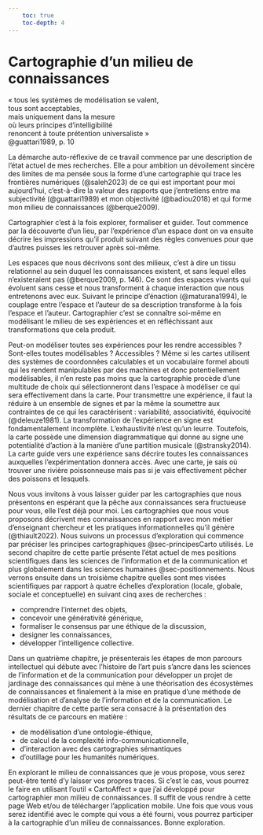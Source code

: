 ```yaml
---
    toc: true
    toc-depth: 4
---
```


# Cartographie d'un milieu de connaissances

::: {#exergue1 .exergue}
« tous les systèmes de modélisation se valent,\
tous sont acceptables,\
mais uniquement dans la mesure\
où leurs principes d'intelligibilité\
renoncent à toute prétention universaliste »\
@guattari1989, p. 10
:::

La démarche auto-réflexive de ce travail commence par une description de l'état actuel de mes recherches. Elle a pour ambition un dévoilement sincère des limites de ma pensée sous la forme d'une cartographie qui trace les frontières numériques (@saleh2023) de ce qui est important pour moi aujourd'hui, c'est-à-dire la valeur des rapports que j'entretiens entre ma subjectivité (@guattari1989) et mon objectivité (@badiou2018) et qui forme mon milieu de connaissances (@berque2009).

Cartographier c'est à la fois explorer, formaliser et guider. Tout commence par la découverte d'un lieu, par l'expérience d'un espace dont on va ensuite décrire les impressions qu'il produit suivant des règles convenues pour que d'autres puisses les retrouver après soi-même.

Les espaces que nous décrivons sont des milieux, c'est à dire un tissu relationnel au sein duquel les connaissances existent, et sans lequel elles n'existeraient pas (@berque2009, p. 146). Ce sont des espaces vivants qui évoluent sans cesse et nous transforment à chaque interaction que nous entretenons avec eux. Suivant le principe d'énaction (@maturana1994), le couplage entre l'espace et l'auteur de sa description transforme à la fois l'espace et l'auteur. Cartographier c'est se connaître soi-même en modélisant le milieu de ses expériences et en réfléchissant aux transformations que cela produit.

Peut-on modéliser toutes ses expériences pour les rendre accessibles ? Sont-elles toutes modélisables ? Accessibles ? Même si les cartes utilisent des systèmes de coordonnées calculables et un vocabulaire formel abouti qui les rendent manipulables par des machines et donc potentiellement modélisables, il n'en reste pas moins que la cartographie procède d'une multitude de choix qui sélectionneront dans l'espace à modéliser ce qui sera effectivement dans la carte. Pour transmettre une expérience, il faut la réduire à un ensemble de signes et par la même la soumettre aux contraintes de ce qui les caractérisent : variabilité, associativité, équivocité (@deleuze1981). La transformation de l'expérience en signe est fondamentalement incomplète. L'exhaustivité n'est qu'un leurre. Toutefois, la carte possède une dimension diagrammatique qui donne au signe une potentialité d'action à la manière d'une partition musicale (@stransky2014). La carte guide vers une expérience sans décrire toutes les connaissances auxquelles l'expérimentation donnera accès. Avec une carte, je sais où trouver une rivière poissonneuse mais pas si je vais effectivement pêcher des poissons et lesquels.

Nous vous invitons à vous laisser guider par les cartographies que nous présentons en espérant que la pêche aux connaissances sera fructueuse pour vous, elle l'est déjà pour moi. Les cartographies que nous vous proposons décrivent mes connaissances en rapport avec mon métier d'enseignant chercheur et les pratiques informationnelles qu'il génère (@thiault2022). Nous suivons un processus d'exploration qui commence par préciser les principes cartographiques @sec-principesCarto utilisés. Le second chapitre de cette partie présente l'état actuel de mes positions scientifiques dans les sciences de l'information et de la communication et plus globalement dans les sciences humaines @sec-positionnements. Nous verrons ensuite dans un troisième chapitre quelles sont mes visées scientifiques par rapport à quatre échelles d'exploration (locale, globale, sociale et conceptuelle) en suivant cinq axes de recherches :

-   comprendre l'internet des objets,
-   concevoir une générativité générique,
-   formaliser le consensus par une éthique de la discussion,
-   designer les connaissances,
-   développer l'intelligence collective.

Dans un quatrième chapitre, je présenterais les étapes de mon parcours intellectuel qui débute avec l'histoire de l'art puis s'ancre dans les sciences de l'information et de la communication pour développer un projet de jardinage des connaissances qui mène à une théorisation des écosystèmes de connaissances et finalement à la mise en pratique d'une méthode de modélisation et d'analyse de l'information et de la communication. Le dernier chapitre de cette partie sera consacré à la présentation des résultats de ce parcours en matière :

-   de modélisation d'une ontologie-éthique,
-   de calcul de la complexité info-communicationnelle,
-   d'interaction avec des cartographies sémantiques
-   d'outillage pour les humanités numériques.

En explorant le milieu de connaissances que je vous propose, vous serez peut-être tenté d'y laisser vos propres traces. Si c'est le cas, vous pourrez le faire en utilisant l'outil « CartoAffect » que j'ai développé pour cartographier mon milieu de connaissances. Il suffit de vous rendre à cette page Web et/ou de télécharger l'application mobile. Une fois que vous vous serez identifié avec le compte qui vous a été fourni, vous pourrez participer à la cartographie d'un milieu de connaissances. Bonne exploration.